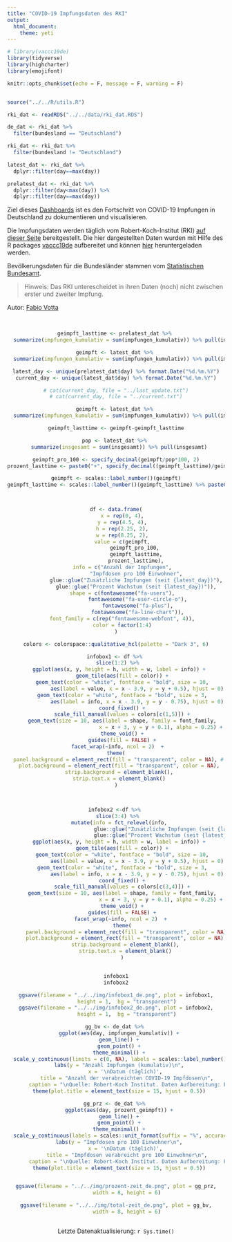 ```yaml
---
title: "COVID-19 Impfungsdaten des RKI"
output: 
  html_document:
    theme: yeti
---
```




<!-- # ```{r} -->
```r
# library(vaccc19de)
library(tidyverse)
library(highcharter)
library(emojifont)

knitr::opts_chunk$set(echo = F, message = F, warning = F)


source("../../R/utils.R")

rki_dat <- readRDS("../../data/rki_dat.RDS")

de_dat <- rki_dat %>% 
  filter(bundesland == "Deutschland")

rki_dat <- rki_dat %>% 
  filter(bundesland != "Deutschland")

latest_dat <- rki_dat %>% 
  dplyr::filter(day==max(day))

prelatest_dat <- rki_dat %>% 
  dplyr::filter(day<max(day)) %>% 
  dplyr::filter(day==max(day))
```



Ziel dieses [Dashboards](https://favstats.github.io/vaccc19de_dashboard/) ist es den Fortschritt von COVID-19 Impfungen in Deutschland zu dokumentieren und visualisieren. 

Die Impfungsdaten werden täglich vom Robert-Koch-Institut (RKI) [auf dieser Seite](https://www.rki.de/DE/Content/InfAZ/N/Neuartiges_Coronavirus/Daten/Impfquoten-Tab.html) bereitgestellt. Die hier dargestellten Daten wurden mit Hilfe des R packages [vaccc19de](https://github.com/friep/vaccc19de) aufbereitet und können [hier](https://github.com/friep/vaccc19de_rki_data) heruntergeladen werden.

Bevölkerungsdaten für die Bundesländer stammen vom [Statistischen Bundesamt](https://www.destatis.de/DE/Themen/Gesellschaft-Umwelt/Bevoelkerung/Bevoelkerungsstand/Tabellen/bevoelkerung-nichtdeutsch-laender.html).

> Hinweis: Das RKI unterescheidet in ihren Daten (noch) nicht zwischen erster und zweiter Impfung. 

Autor: [Fabio Votta](https://github.com/favstats)

<center>

<br>

```r


geimpft_lasttime <- prelatest_dat %>% 
  summarize(impfungen_kumulativ = sum(impfungen_kumulativ)) %>% pull(impfungen_kumulativ)

geimpft <- latest_dat %>% 
  summarize(impfungen_kumulativ = sum(impfungen_kumulativ)) %>% pull(impfungen_kumulativ)

latest_day <- unique(prelatest_dat$day) %>% format.Date("%d.%m.%Y")
current_day <- unique(latest_dat$day) %>% format.Date("%d.%m.%Y")

# cat(current_day, file = "../last_update.txt")
# cat(current_day, file = "../current.txt")

geimpft <- latest_dat %>% 
  summarize(impfungen_kumulativ = sum(impfungen_kumulativ)) %>% pull(impfungen_kumulativ)

geimpft_lasttime <- geimpft-geimpft_lasttime

pop <- latest_dat %>% 
  summarize(insgesamt = sum(insgesamt)) %>% pull(insgesamt)

geimpft_pro_100 <- specify_decimal(geimpft/pop*100, 2)
prozent_lasttime <- paste0("+", specify_decimal((geimpft_lasttime)/geimpft*100, 2), "%")

geimpft <- scales::label_number()(geimpft)
geimpft_lasttime <- scales::label_number()(geimpft_lasttime) %>% paste0("+", .)



df <- data.frame(
    x = rep(0, 4),
    y = rep(4.5, 4),
    h = rep(2.25, 2),
    w = rep(8.25, 2),
    value = c(geimpft,
             geimpft_pro_100, 
             geimpft_lasttime,
             prozent_lasttime),
    info = c("Anzahl der Impfungen",
             "Impfdosen pro 100 Einwohner",
             glue::glue("Zusätzliche Impfungen (seit {latest_day})"),
             glue::glue("Prozent Wachstum (seit {latest_day})")),
    shape = c(fontawesome("fa-users"),
              fontawesome("fa-user-circle-o"),
              fontawesome("fa-plus"),
              fontawesome("fa-line-chart")),
    font_family = c(rep("fontawesome-webfont", 4)),
    color = factor(1:4)
)

colors <- colorspace::qualitative_hcl(palette = "Dark 3", 6)

infobox1 <- df %>% 
  slice(1:2) %>% 
  ggplot(aes(x, y, height = h, width = w, label = info)) +
    geom_tile(aes(fill = color)) +
    geom_text(color = "white", fontface = "bold", size = 10,
              aes(label = value, x = x - 3.9, y = y + 0.5), hjust = 0) +
    geom_text(color = "white", fontface = "bold", size = 3,
              aes(label = info, x = x - 3.9, y = y - 0.75), hjust = 0) +
    coord_fixed() +
    scale_fill_manual(values = colors[c(1,5)]) +
    geom_text(size = 10, aes(label = shape, family = font_family,
                             x = x + 3, y = y + 0.1), alpha = 0.25) +
    theme_void() +
    guides(fill = FALSE) +
  facet_wrap(~info, ncol = 2)  + 
theme(
  panel.background = element_rect(fill = "transparent", color = NA), # bg of the panel
  plot.background = element_rect(fill = "transparent", color = NA),
  strip.background = element_blank(),
  strip.text.x = element_blank()
)



infobox2 <-df %>% 
  slice(3:4) %>% 
  mutate(info = fct_relevel(info,
                            glue::glue("Zusätzliche Impfungen (seit {latest_day})"),
                            glue::glue("Prozent Wachstum (seit {latest_day})"))) %>% 
  ggplot(aes(x, y, height = h, width = w, label = info)) +
    geom_tile(aes(fill = color)) +
    geom_text(color = "white", fontface = "bold", size = 10,
              aes(label = value, x = x - 3.9, y = y + 0.5), hjust = 0) +
    geom_text(color = "white", fontface = "bold", size = 3,
              aes(label = info, x = x - 3.9, y = y - 0.75), hjust = 0) +
    coord_fixed() +
    scale_fill_manual(values = colors[c(3,4)]) +
    geom_text(size = 10, aes(label = shape, family = font_family,
                             x = x + 3, y = y + 0.1), alpha = 0.25) +
    theme_void() +
    guides(fill = FALSE) +
    facet_wrap(~info, ncol = 2)  + 
    theme(
      panel.background = element_rect(fill = "transparent", color = NA), # bg of the panel
      plot.background = element_rect(fill = "transparent", color = NA),
      strip.background = element_blank(),
      strip.text.x = element_blank()
    )


infobox1
infobox2


```

```r
ggsave(filename = "../../img/infobox1_de.png", plot = infobox1,
       height = 1,  bg = "transparent")
ggsave(filename = "../../img/infobox2_de.png", plot = infobox2,
       height = 1,  bg = "transparent")
```



```r
gg_bv <- de_dat %>% 
  ggplot(aes(day, impfungen_kumulativ)) +
  geom_line() +
  geom_point() +
  theme_minimal() +
  scale_y_continuous(limits = c(0, NA), labels = scales::label_number()) +
  labs(y = "Anzahl Impfungen (kumulativ)\n",
       x = '\nDatum (täglich)', 
       title = "Anzahl der verabreichten COVID-19 Impfdosen\n",
       caption = "\nQuelle: Robert-Koch Institut. Daten Aufbereitung: Fabio Votta (@favstats).") +
  theme(plot.title = element_text(size = 15, hjust = 0.5))

gg_prz <- de_dat %>% 
  ggplot(aes(day, prozent_geimpft)) +
  geom_line() +
  geom_point() +
  theme_minimal() +
  scale_y_continuous(labels = scales::unit_format(suffix = "%", accuracy = 0.01), limits = c(0, NA)) +
  labs(y = "Impfdosen pro 100 Einwohner\n",
       x = '\nDatum (täglich)', 
       title = "Impfdosen verabreicht pro 100 Einwohner\n",
       caption = "\nQuelle: Robert-Koch Institut. Daten Aufbereitung: Fabio Votta (@favstats).") +
  theme(plot.title = element_text(size = 15, hjust = 0.5))


ggsave(filename = "../../img/prozent-zeit_de.png", plot = gg_prz,
       width = 8, height = 6)

ggsave(filename = "../../img/total-zeit_de.png", plot = gg_bv,
       width = 8, height = 6)



```


Letzte Datenaktualisierung: `r Sys.time()`

</center>


